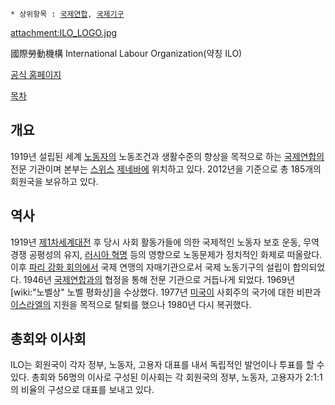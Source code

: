  * 상위항목 : [[국제연합]], [[국제기구]]

attachment:ILO_LOGO.jpg

國際勞動機構
International Labour Organization(약칭 ILO)


[http://www.ilo.org 공식 홈페이지]

[[목차]]
== 개요 ==
1919년 설립된 세계 [[노동자]]의 노동조건과 생활수준의 향상을 목적으로 하는 [[국제연합]]의 전문 기관이며 본부는 [[스위스]] [[제네바]]에 위치하고 있다. 2012년을 기준으로 총 185개의 회원국을 보유하고 있다.

== 역사 ==
1919년 [[제1차세계대전]] 후 당시 사회 활동가들에 의한 국제적인 노동자 보호 운동, 무역 경쟁 공평성의 유지, [[러시아 혁명]] 등의 영향으로 노동문제가 정치적인 화제로 떠올랐다. 이후 [[파리 강화 회의]]에서 국제 연맹의 자매기관으로서 국제 노동기구의 설립이 합의되었다.
1946년 [[국제연합]]과의 협정을 통해 전문 기관으로 거듭나게 되었다.
1969년 [wiki:"노벨상" 노벨 평화상]을 수상했다.
1977년 [[미국]]이 사회주의 국가에 대한 비판과 [[이스라엘]]의 지원을 목적으로 탈퇴를 했으나 1980년 다시 복귀했다.

== 총회와 이사회 ==
ILO는 회원국이 각자 정부, 노동자, 고용자 대표를 내서 독립적인 발언이나 투표를 할 수 있다. 총회와 56명의 이사로 구성된 이사회는 각 회원국의 정부, 노동자, 고용자가 2:1:1의 비율의 구성으로 대표를 보내고 있다.

